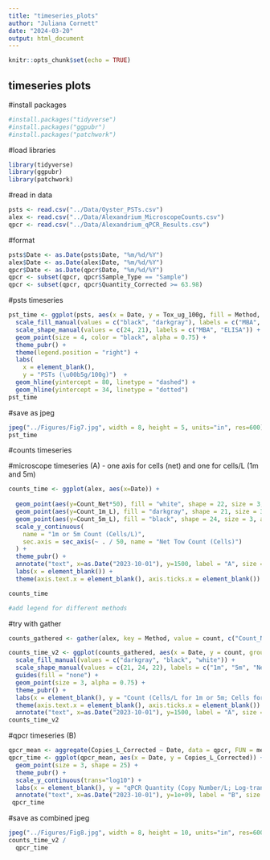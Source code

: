 ```yaml
---
title: "timeseries_plots"
author: "Juliana Cornett"
date: "2024-03-20"
output: html_document
---
```


```r
knitr::opts_chunk$set(echo = TRUE)
```

## timeseries plots

#install packages

```r
#install.packages("tidyverse")
#install.packages("ggpubr")
#install.packages("patchwork")
```

#load libraries

```r
library(tidyverse)
library(ggpubr)
library(patchwork)
```

#read in data

```r
psts <- read.csv("../Data/Oyster_PSTs.csv")
alex <- read.csv("../Data/Alexandrium_MicroscopeCounts.csv")
qpcr <- read.csv("../Data/Alexandrium_qPCR_Results.csv")
```

#format 

```r
psts$Date <- as.Date(psts$Date, "%m/%d/%Y")
alex$Date <- as.Date(alex$Date, "%m/%d/%Y")
qpcr$Date <- as.Date(qpcr$Date, "%m/%d/%Y")
qpcr <- subset(qpcr, qpcr$Sample_Type == "Sample")
qpcr <- subset(qpcr, qpcr$Quantity_Corrected >= 63.98)
```

#psts timeseries

```r
pst_time <- ggplot(psts, aes(x = Date, y = Tox_ug_100g, fill = Method, shape = Method)) + 
  scale_fill_manual(values = c("black", "darkgray"), labels = c("MBA", "ELISA")) +
  scale_shape_manual(values = c(24, 21), labels = c("MBA", "ELISA")) +
  geom_point(size = 4, color = "black", alpha = 0.75) +
  theme_pubr() +
  theme(legend.position = "right") +
  labs(
    x = element_blank(),
    y = "PSTs (\u00b5g/100g)")  +
  geom_hline(yintercept = 80, linetype = "dashed") +
  geom_hline(yintercept = 34, linetype = "dotted")
pst_time
```

#save as jpeg

```r
jpeg("../Figures/Fig7.jpg", width = 8, height = 5, units="in", res=600)
pst_time
```

#counts timeseries

#microscope timeseries (A) - one axis for cells (net) and one for cells/L (1m and 5m)

```r
counts_time <- ggplot(alex, aes(x=Date)) +
  
  geom_point(aes(y=Count_Net*50), fill = "white", shape = 22, size = 3, alpha = 0.75) + 
  geom_point(aes(y=Count_1m_L), fill = "darkgray", shape = 21, size = 3, alpha = 0.75) +
  geom_point(aes(y=Count_5m_L), fill = "black", shape = 24, size = 3, alpha = 0.75) +
  scale_y_continuous(
    name = "1m or 5m Count (Cells/L)",
    sec.axis = sec_axis(~ . / 50, name = "Net Tow Count (Cells)")
  ) +
  theme_pubr() +
  annotate("text", x=as.Date("2023-10-01"), y=1500, label = "A", size = 5) +
  labs(x = element_blank()) + 
  theme(axis.text.x = element_blank(), axis.ticks.x = element_blank()) 

counts_time

#add legend for different methods
```

#try with gather

```r
counts_gathered <- gather(alex, key = Method, value = count, c("Count_Net", "Count_1m_L", "Count_5m_L"))

counts_time_v2 <- ggplot(counts_gathered, aes(x = Date, y = count, group = Method, fill = Method, shape = Method)) +
  scale_fill_manual(values = c("darkgray", "black", "white")) +
  scale_shape_manual(values = c(21, 24, 22), labels = c("1m", "5m", "Net Tow")) +
  guides(fill = "none") +
  geom_point(size = 3, alpha = 0.75) +
  theme_pubr() +
  labs(x = element_blank(), y = "Count (Cells/L for 1m or 5m; Cells for Net Tow)") + 
  theme(axis.text.x = element_blank(), axis.ticks.x = element_blank()) +
  annotate("text", x=as.Date("2023-10-01"), y=1500, label = "A", size = 5) 
counts_time_v2
```

#qpcr timeseries (B)

```r
qpcr_mean <- aggregate(Copies_L_Corrected ~ Date, data = qpcr, FUN = mean)
qpcr_time <- ggplot(qpcr_mean, aes(x = Date, y = Copies_L_Corrected)) + 
  geom_point(size = 3, shape = 25) + 
  theme_pubr() + 
  scale_y_continuous(trans="log10") +
  labs(x = element_blank(), y = "qPCR Quantity (Copy Number/L; Log-transformed)") +
  annotate("text", x=as.Date("2023-10-01"), y=1e+09, label = "B", size = 5)
 qpcr_time
```

#save as combined jpeg

```r
jpeg("../Figures/Fig8.jpg", width = 8, height = 10, units="in", res=600)
counts_time_v2 /
  qpcr_time
```
